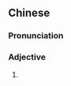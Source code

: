 ==Chinese==
{{zh-forms|s=凝炼}}

===Pronunciation===
{{zh-pron
|m=níngliàn
|cat=a
}}

===Adjective===
{{zh-adj}}

# {{alternative spelling of|凝練|lang=zh}}